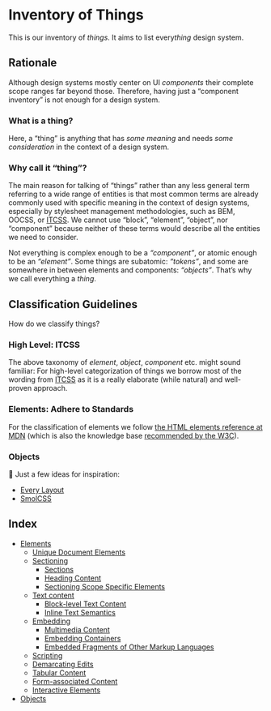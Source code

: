 
<Meta title="Development/Inventory of Things/Introduction" />

# Inventory of Things

This is our inventory of _things_. It aims to list every*thing* design system.

## Rationale

Although design systems mostly center on UI _components_ their complete scope ranges far beyond those.
Therefore, having just a “component inventory” is not enough for a design system.

### What is a thing?

Here, a “thing” is any*thing* that has _some meaning_ and needs _some consideration_ in the
context of a design system.

### Why call it “thing”?

The main reason for talking of “things” rather than any less general term referring to a wide range of entities
is that most common terms are already commonly used with specific meaning in the context of design systems,
especially by stylesheet management methodologies, such as BEM, OOCSS, or
[ITCSS](?path=/story/development-foundations-itcss--page). We cannot use “block”, “element”, “object”, nor
“component” because neither of these terms would describe all the entities we need to consider.

Not everything is complex enough to be a _“component”_, or atomic enough to be an _“element”_.
Some things are subatomic: _“tokens”_, and some are somewhere in between elements and components: _“objects”_.
That’s why we call everything a _thing_.

## Classification Guidelines

How do we classify things?

### High Level: ITCSS

The above taxonomy of _element_, _object_, _component_ etc. might sound familiar: For high-level categorization
of things we borrow most of the wording from [ITCSS](?path=/story/development-foundations-itcss--page) as it is
a really elaborate (while natural) and well-proven approach.

### Elements: Adhere to Standards

For the classification of elements we follow
[the HTML elements reference at MDN](https://developer.mozilla.org/en-US/docs/Web/HTML/Element)
(which is also the knowledge base [recommended by the W3C](https://www.w3.org/wiki/Open_Web_Platform#HTML_Elements)).

### Objects

🚧 Just a few ideas for inspiration:

- [Every Layout](https://every-layout.dev/)
- [SmolCSS](https://smolcss.dev/)

## Index

- [Elements](?path=/story/development-inventory-of-things-elements-index--page)
  - [Unique Document Elements](?path=/story/development-inventory-of-things-elements-document--page)
  - [Sectioning](?path=/story/development-inventory-of-things-elements-sectioning-index--page)
    - [Sections](?path=/story/development-inventory-of-things-elements-sectioning-sections--page)
    - [Heading Content](?path=/story/development-inventory-of-things-elements-sectioning-heading--page)
    - [Sectioning Scope Specific Elements](?path=/story/development-inventory-of-things-elements-sectioning-scope--page)
  - [Text content](?path=/story/development-inventory-of-things-elements-text-index--page)
    - [Block-level Text Content](?path=/story/development-inventory-of-things-elements-text-block--page)
    - [Inline Text Semantics](?path=/story/development-inventory-of-things-elements-text-inline--page)
  - [Embedding](?path=/story/development-inventory-of-things-elements-embedding-index--page)
    - [Multimedia Content](?path=/story/development-inventory-of-things-elements-embedding-media--page)
    - [Embedding Containers](?path=/story/development-inventory-of-things-elements-embedding-containers--page)
    - [Embedded Fragments of Other Markup Languages](?path=/story/development-inventory-of-things-elements-embedding-other-ml--page)
  - [Scripting](?path=/story/development-inventory-of-things-elements-scripting--page)
  - [Demarcating Edits](?path=/story/development-inventory-of-things-elements-edits--page)
  - [Tabular Content](?path=/story/development-inventory-of-things-elements-tables--page)
  - [Form-associated Content](?path=/story/development-inventory-of-things-elements-forms--page)
  - [Interactive Elements](?path=/story/development-inventory-of-things-elements-interactive--page)
- [Objects](?path=/story/development-inventory-of-things-objects-index--page)
